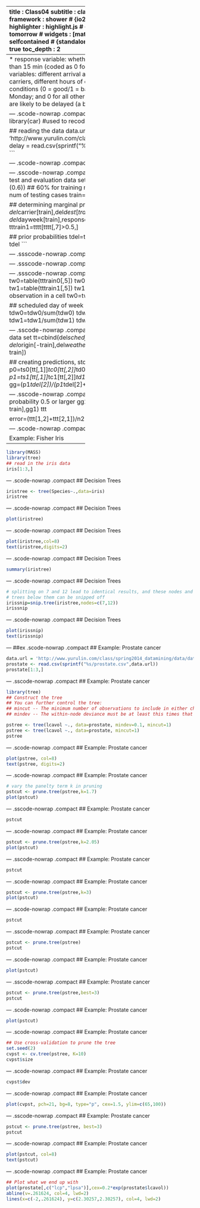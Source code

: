 ---
title       : Class04
subtitle    : classification
author      : Yu-Ru Lin
job         : 
framework   : shower        # {io2012, html5slides, shower, dzslides, ...}
highlighter : highlight.js  # {highlight.js, prettify, highlight}
hitheme     : tomorrow      # 
widgets     : [mathjax]            # {mathjax, quiz, bootstrap}
mode        : selfcontained # {standalone, draft}
knit        : slidify::knit2slides
toc         : true
toc_depth   : 2

--- #toc
* [Set up](#set-up)
* [Naive Bayesian](#nb)
* [Decision Trees](#tree)

--- #set-up .modal 

## Install R packages
```r
## this tutorial uses the following packages
install.packages('tree')
```

--- #nb .modal 
## Naive Bayesian

The examples are taken from [Data Mining and Business Analytics with R](http://www.wiley.com/WileyCDA/WileyTitle/productCd-111844714X.html) and [Machine Learning for Hackers](http://shop.oreilly.com/product/0636920018483.do).


Example: Delayed Flights
-----------------------------
   * response variable: whether or not a flight has been delayed by more than 15 min (coded as 0 for no delay, and 1 for delay)
   * explanatory variables: different arrival airports, different departure airports, eight carriers, different hours of departure (6am to 10 pm), weather conditions (0 = good/1 = bad), day of week (1 for Sunday and Monday; and 0 for all other days)
   * objective: to identify flights that are likely to be delayed (a binary classification problem)

--- .scode-nowrap .compact
## Naive Bayesian
```r
set.seed(1)
library(car)  #used to recode a variable

## reading the data
data.url = 'http://www.yurulin.com/class/spring2014_datamining/data/data_text'
delay = read.csv(sprintf("%s/FlightDelays.csv",data.url))
delay[1:3,]
```

--- .scode-nowrap .compact
## Naive Bayesian
```r
del=data.frame(delay)
del$schedf=factor(floor(del$schedtime/100))
del$delay=recode(del$delay,"'delayed'=1;else=0")
response=as.numeric(levels(del$delay)[del$delay])
hist(response)
```

--- .sscode-nowrap .compact
## Naive Bayesian
```r
## determining test and evaluation data sets
n=length(del$dayweek)
n
n1=floor(n*(0.6)) ## 60% for training
n1 # num of training cases
n2=n-n1
n2 # num of testing cases
train=sample(1:n,n1)

## determining marginal probabilities
tttt=cbind(del$schedf[train],del$carrier[train],del$dest[train],del$origin[train],del$weather[train],del$dayweek[train],response[train])
tttrain0=tttt[tttt[,7]<0.5,]
tttrain1=tttt[tttt[,7]>0.5,]

## prior probabilities
tdel=table(response[train])
tdel=tdel/sum(tdel)
tdel
```

--- .ssscode-nowrap .compact
## Naive Bayesian
```r
## scheduled time
ts0=table(tttrain0[,1])
ts0=ts0/sum(ts0)
ts0
ts1=table(tttrain1[,1])
ts1=ts1/sum(ts1)
ts1
## scheduled carrier
tc0=table(tttrain0[,2])
tc0=tc0/sum(tc0)
tc0
tc1=table(tttrain1[,2])
tc1=tc1/sum(tc1)
tc1
```

--- .ssscode-nowrap .compact
## Naive Bayesian
```r
## scheduled destination
td0=table(tttrain0[,3])
td0=td0/sum(td0)
td0
td1=table(tttrain1[,3])
td1=td1/sum(td1)
td1
## scheduled origin  
to0=table(tttrain0[,4])
to0=to0/sum(to0)
to0
to1=table(tttrain1[,4])
to1=to1/sum(to1)
to1
```

--- .ssscode-nowrap .compact
## Naive Bayesian
```r
## weather
tw0=table(tttrain0[,5])
tw0=tw0/sum(tw0)
tw0
tw1=table(tttrain1[,5])
tw1=tw1/sum(tw1)
tw1
## bandaid as no observation in a cell
tw0=tw1
tw0[1]=1
tw0[2]=0

## scheduled day of week
tdw0=table(tttrain0[,6])
tdw0=tdw0/sum(tdw0)
tdw0
tdw1=table(tttrain1[,6])
tdw1=tdw1/sum(tdw1)
tdw1
```

--- .sscode-nowrap .compact
## Naive Bayesian
```r
## creating test data set
tt=cbind(del$schedf[-train],del$carrier[-train],del$dest[-train],del$origin[-train],del$weather[-train],del$dayweek[-train],response[-train])

## creating predictions, stored in gg
p0=ts0[tt[,1]]*tc0[tt[,2]]*td0[tt[,3]]*to0[tt[,4]]*tw0[tt[,5]+1]*tdw0[tt[,6]]
p1=ts1[tt[,1]]*tc1[tt[,2]]*td1[tt[,3]]*to1[tt[,4]]*tw1[tt[,5]+1]*tdw1[tt[,6]]
gg=(p1*tdel[2])/(p1*tdel[2]+p0*tdel[1])
hist(gg)
```

--- .sscode-nowrap .compact
## Naive Bayesian
```r
## coding as 1 if probability 0.5 or larger
gg1=floor(gg+0.5)
ttt=table(response[-train],gg1)
ttt

error=(ttt[1,2]+ttt[2,1])/n2
error
```


--- .scode-nowrap .compact
## Decision Trees

Example: Fisher Iris
-----------------------------

```r
library(MASS) 
library(tree)
## read in the iris data
iris[1:3,]
```

--- .scode-nowrap .compact
## Decision Trees
```r
iristree <- tree(Species~.,data=iris)
iristree  
```

--- .scode-nowrap .compact
## Decision Trees
```r
plot(iristree)
```

--- .scode-nowrap .compact
## Decision Trees
```r
plot(iristree,col=8)
text(iristree,digits=2)
```

--- .scode-nowrap .compact
## Decision Trees
```r
summary(iristree)
```


--- .scode-nowrap .compact
## Decision Trees
```r
# splitting on 7 and 12 lead to identical results, and these nodes and the
# trees below them can be snipped off
irissnip=snip.tree(iristree,nodes=c(7,12))
irissnip
```


--- .scode-nowrap .compact
## Decision Trees
```r
plot(irissnip)
text(irissnip)
```

--- ##ex .scode-nowrap .compact
## Example: Prostate cancer
```r
data.url = 'http://www.yurulin.com/class/spring2014_datamining/data/data_text'
prostate <- read.csv(sprintf("%s/prostate.csv",data.url))
prostate[1:3,]
```

--- .sscode-nowrap .compact
## Example: Prostate cancer
```r
library(tree)
## Construct the tree
## You can further control the tree:
## mincut -- The minimum number of observations to include in either child node;
## mindev -- The within-node deviance must be at least this times that of the root node for the node to be split.

pstree <- tree(lcavol ~., data=prostate, mindev=0.1, mincut=1)
pstree <- tree(lcavol ~., data=prostate, mincut=1)
pstree
```



--- .scode-nowrap .compact
## Example: Prostate cancer
```r
plot(pstree, col=8)
text(pstree, digits=2)
```


--- .scode-nowrap .compact
## Example: Prostate cancer
```r
# vary the panelty term k in pruning
pstcut <- prune.tree(pstree,k=1.7)
plot(pstcut)
```


--- .sscode-nowrap .compact
## Example: Prostate cancer
```r
pstcut
```


--- .scode-nowrap .compact
## Example: Prostate cancer
```r
pstcut <- prune.tree(pstree,k=2.05)
plot(pstcut)
```

--- .sscode-nowrap .compact
## Example: Prostate cancer
```r
pstcut
```

--- .scode-nowrap .compact
## Example: Prostate cancer
```r
pstcut <- prune.tree(pstree,k=3)
plot(pstcut)
```


--- .scode-nowrap .compact
## Example: Prostate cancer
```r
pstcut
```

--- .sscode-nowrap .compact
## Example: Prostate cancer
```r
pstcut <- prune.tree(pstree)
pstcut
```


--- .scode-nowrap .compact
## Example: Prostate cancer
```r
plot(pstcut)
```

--- .sscode-nowrap .compact
## Example: Prostate cancer
```r
pstcut <- prune.tree(pstree,best=3)
pstcut
```


--- .scode-nowrap .compact
## Example: Prostate cancer
```r
plot(pstcut)
```

--- .scode-nowrap .compact
## Example: Prostate cancer
```r
## Use cross-validation to prune the tree
set.seed(2)
cvpst <- cv.tree(pstree, K=10)
cvpst$size
```


--- .scode-nowrap .compact
## Example: Prostate cancer
```r
cvpst$dev
```


--- .scode-nowrap .compact
## Example: Prostate cancer
```r
plot(cvpst, pch=21, bg=8, type="p", cex=1.5, ylim=c(65,100))
```

--- .sscode-nowrap .compact
## Example: Prostate cancer
```r
pstcut <- prune.tree(pstree, best=3)
pstcut
```


--- .scode-nowrap .compact
## Example: Prostate cancer
```r
plot(pstcut, col=8)
text(pstcut)
```

--- .scode-nowrap .compact
## Example: Prostate cancer
```r
## Plot what we end up with
plot(prostate[,c("lcp","lpsa")],cex=0.2*exp(prostate$lcavol))
abline(v=.261624, col=4, lwd=2)
lines(x=c(-2,.261624), y=c(2.30257,2.30257), col=4, lwd=2)  
```